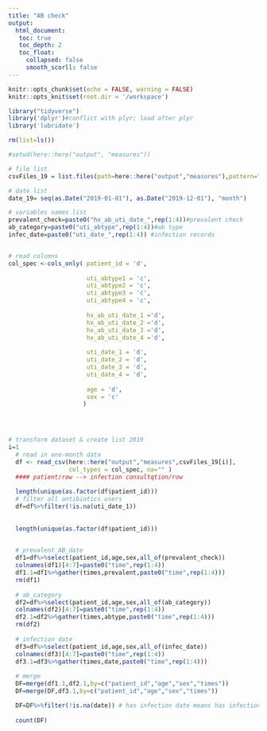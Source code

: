 ```yaml
---
title: "AB check"
output: 
  html_document:
   toc: true
   toc_depth: 2
   toc_float:
     collapsed: false
     smooth_scorll: false
---
```


```r
knitr::opts_chunk$set(echo = FALSE, warning = FALSE)
knitr::opts_knit$set(root.dir = '/workspace')
```

```r
library("tidyverse") 
library('dplyr')#conflict with plyr; load after plyr
library('lubridate')

rm(list=ls())

#setwd(here::here("output", "measures"))

# file list
csvFiles_19 = list.files(path=here::here("output","measures"),pattern="input_infection_abtype_2019", full.names = FALSE)

# date list
date_19= seq(as.Date("2019-01-01"), as.Date("2019-12-01"), "month")

# variables names list
prevalent_check=paste0("hx_ab_uti_date_",rep(1:4))#prevalent check
ab_category=paste0("uti_abtype",rep(1:4))#ab type
infec_date=paste0("uti_date_",rep(1:4)) #infection records


# read columns
col_spec <-cols_only( patient_id = 'd',
                    
                      uti_abtype1 = 'c',
                      uti_abtype2 = 'c',
                      uti_abtype3 = 'c',
                      uti_abtype4 = 'c',
                      
                      hx_ab_uti_date_1 ='d',
                      hx_ab_uti_date_2 ='d',
                      hx_ab_uti_date_3 ='d',
                      hx_ab_uti_date_4 ='d',
                      
                      uti_date_1 = 'd',
                      uti_date_2 = 'd',
                      uti_date_3 = 'd',
                      uti_date_4 = 'd',
                      
                      age = 'd',
                      sex = 'c'
                     )
                    



# transform dataset & create list 2019
i=1
  # read in one-month data
  df <- read_csv(here::here("output","measures",csvFiles_19[i)],
                 col_types = col_spec, na="" )
  #### patient/row --> infection consultqtion/row
  
  length(unique(as.factor(df$patient_id)))
  # filter all antibiotics users
  df=df%>%filter(!is.na(uti_date_1))
  
  
  length(unique(as.factor(df$patient_id)))

  
  # prevalent_AB_date
  df1=df%>%select(patient_id,age,sex,all_of(prevalent_check))
  colnames(df1)[4:7]=paste0("time",rep(1:4))
  df1.1=df1%>%gather(times,prevalent,paste0("time",rep(1:4)))
  rm(df1)
  
  # ab_category 
  df2=df%>%select(patient_id,age,sex,all_of(ab_category))
  colnames(df2)[4:7]=paste0("time",rep(1:4))
  df2.1=df2%>%gather(times,abtype,paste0("time",rep(1:4)))
  rm(df2)
  
  # infection date
  df3=df%>%select(patient_id,age,sex,all_of(infec_date))
  colnames(df3)[4:7]=paste0("time",rep(1:4))
  df3.1=df3%>%gather(times,date,paste0("time",rep(1:4)))
  
  # merge
  DF=merge(df1.1,df2.1,by=c("patient_id","age","sex","times"))
  DF=merge(DF,df3.1,by=c("patient_id","age","sex","times"))

  DF=DF%>%filter(!is.na(date)) # has infection date means has infection
  
  count(DF)






```

